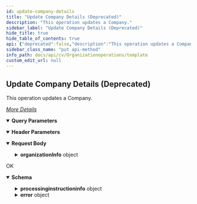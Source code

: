 ```yaml
---
id: update-company-details
title: "Update Company Details (Deprecated)"
description: "This operation updates a Company."
sidebar_label: "Update Company Details (Deprecated)"
hide_title: true
hide_table_of_contents: true
api: {"deprecated":false,"description":"This operation updates a Company.\n\n[_More Details_](http://documentation.commvault.com/commvault/v11/article?p=92489.htm)","operationId":"Update Company Details","parameters":[{"description":"","explode":true,"in":"query","name":"organizationId","required":true,"schema":{"example":"{{OrganizationId}}","type":"string"}},{"description":"","in":"header","name":"Authtoken","required":true,"schema":{"example":"{{TOKEN}}","type":"string"}}],"tags":["Organization Operations"],"requestBody":{"content":{"application/json":{"schema":{"type":"object","properties":{"organizationInfo":{"type":"object","properties":{"organization":{"type":"object","properties":{"shortName":{"type":"object","properties":{"id":{"type":"integer"}}}}},"organizationProperties":{"type":"object","properties":{"primaryDomain":{"type":"string"},"additionalDomainsOperationType":{"type":"string"},"additionalDomains":{"type":"array","items":{"type":"string"}}}}}}},"x-examples":{"Example 1":{"organizationInfo":{"organization":{"shortName":{"id":180}},"organizationProperties":{"primaryDomain":"cv.com","additionalDomainsOperationType":"OVERWRITE","additionalDomains":["cv1.com","cv2.com"]}}}}},"examples":{"Organization Details - Update Sender Email Settings":{"value":{"organizationInfo":{"organization":{"shortName":{"id":1}},"organizationProperties":{"senderSmtp":"email@domain.com","senderName":"user2"}}}},"Update Organization - Deassociate Plan.":{"value":{"organizationInfo":{"organization":{"serviceType":5,"flags":0,"description":"test Company","login":"","enabled":1,"useSecureLdap":0,"connectName":"test Company","port":0,"tppm":{"enable":false,"tppmType":4,"proxyInformation":{"portNumber":0,"proxyEntity":{"clientName":"0","clientId":0,"_type_":3}}},"emailDomainNames":["mail.com"],"resourceProvider":{"domainName":"Qinetix Commcell","id":0},"shortName":{"domainName":"testalias","id":16}},"organizationProperties":{"physicalDeviceCount":0,"authCode":"","deviceCount":0,"orgCreationDateTime":1507659390,"hypervisiorCount":0,"totalMachineCount":0,"enableAuthCodeGen":false,"miscMachineCount":0,"serverCount":0,"userCount":1,"vmCount":0,"primaryContacts":[{"fullName":"testadmin","user":{"_type_":13,"userName":"testalias\\testmail2","userId":140}}]}}}},"Update Organization Details - Overwrite Primary Contact":{"value":{"organizationInfo":{"organization":{"shortName":{"id":1}},"organizationProperties":{"primaryContactsOperationType":"OVERWRITE","primaryContacts":[{"user":{"userId":380}}]}}}},"Update Organization - Associate Plan":{"value":{"organizationInfo":{"organization":{"shortName":{"id":180}},"planDetails":[{"plan":{"planId":8}}],"planDetailsOperationType":"OVERWRITE","organizationProperties":{"defaultPlansOperationType":"OVERWRITE","alwaysActivateWithDefaultPlan":false}}}},"Update Organization - general properties update":{"value":{"organizationInfo":{"organization":{"shortName":{"id":180}},"organizationProperties":{"emailDomainNames":["cv.com.rename"],"enableAuthCodeGen":true,"newAliasName":"cv-new-alias","useUPNForEmail":true,"canCreateCompanies":true,"showDLP":true,"enableAutoDiscovery":true,"autoClientOwnerAssignmentType":1,"isJobStartTimeEnabled":true,"jobStartTime":600,"infrastructureType":2}}}},"Update Organization - primary and additional site settings":{"value":{"organizationInfo":{"organization":{"shortName":{"id":180}},"organizationProperties":{"primaryDomain":"cv.com","additionalDomainsOperationType":"OVERWRITE","additionalDomains":["cv1.com","cv2.com"]}}}},"Update Organization - Add a Tenant operator for a company":{"value":{"organizationInfo":{"organization":{"shortName":{"id":180,"domainName":"cvlt2081"}},"organizationProperties":{"operators":[{"user":{"userId":1,"userName":"testadmin"},"role":{"roleId":42,"roleName":"Tenant Operator"}}],"operatorsOperationType":"OVERWRITE"}}}},"Update Organization - Retire offline clients of a company":{"value":{"organizationInfo":{"organization":{"shortName":{"id":180}},"organizationProperties":{"autoRetireDevices":{"retireDevicesAfterDays":6,"forceDeleteDevicesAfterDays":365}}}}},"Update Organization - Configure file exceptions":{"value":{"organizationInfo":{"organization":{"shortName":{"id":180}},"organizationProperties":{"globalFiltersInfo":{"globalFiltersInfoList":[{"globalFilters":{"opType":"OVERWRITE","filters":["C:/Sample"]},"operatingSystemType":"WINDOWS_GLOBAL_FILTER"},{"globalFilters":{"opType":"OVERWRITE","filters":["/Sample/"]},"operatingSystemType":"UNIX_GLOBAL_FILTER"}]}}}}},"Update Organization - Email settings of a company":{"value":{"organizationInfo":{"organization":{"shortName":{"id":180}},"organizationProperties":{"senderSmtp":"email@email.com","senderName":"Sample Name"}}}},"Update Organization - Enable two factor authentication":{"value":{"twoFactorAuthenticationInfo":{"mode":"ENABLED_FOR_ALL"}}},"Update Organization - add user Group to the list of operators":{"value":{"organizationInfo":{"organization":{"shortName":{"id":562}},"organizationProperties":{"operatorsOperationType":1,"operators":[{"role":{"roleName":"global-view"},"userGroup":{"userGroupId":634}}]}}}}}}}},"responses":{"200":{"description":"OK","content":{"application/json":{"schema":{"type":"object","properties":{"processinginstructioninfo":{"type":"object","properties":{"attributes":{"type":"array","items":{"type":"object","properties":{"name":{"type":"string"},"value":{"type":"string"}}}}}},"error":{"type":"object","properties":{"errorMessage":{"type":"string"},"errorCode":{"type":"integer"}}}},"x-examples":{"Example 1":{"processinginstructioninfo":{"attributes":[{"name":"exitval","value":"0"}]},"error":{"errorMessage":"","errorCode":0}}}},"examples":{"Example 1":{"value":{"processinginstructioninfo":{"attributes":[{"name":"exitval","value":"0"}]},"error":{"errorMessage":"","errorCode":0}}}}}}}},"method":"put","path":"/Organization","servers":[{"url":"http://{hostname}/webconsole/api","variables":{"hostname":{"default":"localhost","description":"Webconsole"}}}],"jsonRequestBodyExample":{"organizationInfo":{"organization":{"shortName":{"id":0}},"organizationProperties":{"primaryDomain":"string","additionalDomainsOperationType":"string","additionalDomains":["string"]}}},"info":{"title":"Template","contact":{},"version":"1.0","description":"Template"},"postman":{"name":"Update Company Details (Deprecated)","description":{"content":"This operation updates a Company.\n\n[_More Details_](http://documentation.commvault.com/commvault/v11/article?p=92489.htm)","type":"text/plain"},"url":{"path":["Organization"],"host":["{{baseUrl}}"],"query":[{"disabled":false,"description":{"content":"(Required) ","type":"text/plain"},"key":"organizationId","value":""}],"variable":[]},"header":[{"disabled":false,"description":{"content":"(Required) ","type":"text/plain"},"key":"Authtoken","value":""},{"key":"Content-Type","value":"application/json"},{"key":"Accept","value":"application/json"}],"method":"PUT","body":{"mode":"raw","raw":"\"\"","options":{"raw":{"language":"json"}}}}}
sidebar_class_name: "put api-method"
info_path: docs/api/cv/Organizationoperations/template
custom_edit_url: null
---
```



## Update Company Details (Deprecated)



This operation updates a Company.

[_More Details_](http://documentation.commvault.com/commvault/v11/article?p=92489.htm)

<details style={{"marginBottom":"1rem"}} data-collapsed={false} open={true}><summary style={{}}><strong>Query Parameters</strong></summary><div><ul><ParamsItem className={"paramsItem"} param={{"description":"","explode":true,"in":"query","name":"organizationId","required":true,"schema":{"example":"{{OrganizationId}}","type":"string"}}}></ParamsItem></ul></div></details><details style={{"marginBottom":"1rem"}} data-collapsed={false} open={true}><summary style={{}}><strong>Header Parameters</strong></summary><div><ul><ParamsItem className={"paramsItem"} param={{"description":"","in":"header","name":"Authtoken","required":true,"schema":{"example":"{{TOKEN}}","type":"string"}}}></ParamsItem></ul></div></details><MimeTabs><TabItem label={"application/json"} value={"application/json-schema"}><details style={{}} data-collapsed={false} open={true}><summary style={{"textAlign":"left"}}><strong>Request Body</strong></summary><div style={{"textAlign":"left","marginLeft":"1rem"}}></div><ul style={{"marginLeft":"1rem"}}><SchemaItem collapsible={true} className={"schemaItem"}><details style={{}}><summary style={{}}><strong>organizationInfo</strong><span style={{"opacity":"0.6"}}> object</span></summary><div style={{"marginLeft":"1rem"}}><SchemaItem collapsible={true} className={"schemaItem"}><details style={{}}><summary style={{}}><strong>organization</strong><span style={{"opacity":"0.6"}}> object</span></summary><div style={{"marginLeft":"1rem"}}><SchemaItem collapsible={true} className={"schemaItem"}><details style={{}}><summary style={{}}><strong>shortName</strong><span style={{"opacity":"0.6"}}> object</span></summary><div style={{"marginLeft":"1rem"}}><SchemaItem collapsible={false} name={"id"} required={false} deprecated={undefined} schemaDescription={undefined} schemaName={"integer"} qualifierMessage={undefined} defaultValue={undefined}></SchemaItem></div></details></SchemaItem></div></details></SchemaItem><SchemaItem collapsible={true} className={"schemaItem"}><details style={{}}><summary style={{}}><strong>organizationProperties</strong><span style={{"opacity":"0.6"}}> object</span></summary><div style={{"marginLeft":"1rem"}}><SchemaItem collapsible={false} name={"primaryDomain"} required={false} deprecated={undefined} schemaDescription={undefined} schemaName={"string"} qualifierMessage={undefined} defaultValue={undefined}></SchemaItem><SchemaItem collapsible={false} name={"additionalDomainsOperationType"} required={false} deprecated={undefined} schemaDescription={undefined} schemaName={"string"} qualifierMessage={undefined} defaultValue={undefined}></SchemaItem><SchemaItem collapsible={false} name={"additionalDomains"} required={false} deprecated={undefined} schemaDescription={undefined} schemaName={"string[]"} qualifierMessage={undefined} defaultValue={undefined}></SchemaItem></div></details></SchemaItem></div></details></SchemaItem></ul></details></TabItem></MimeTabs><div><ApiTabs><TabItem label={"200"} value={"200"}><div>

OK

</div><div><MimeTabs schemaType={"response"}><TabItem label={"application/json"} value={"application/json"}><SchemaTabs><TabItem label={"Schema"} value={"Schema"}><details style={{}} data-collapsed={false} open={true}><summary style={{"textAlign":"left"}}><strong>Schema</strong></summary><div style={{"textAlign":"left","marginLeft":"1rem"}}></div><ul style={{"marginLeft":"1rem"}}><SchemaItem collapsible={true} className={"schemaItem"}><details style={{}}><summary style={{}}><strong>processinginstructioninfo</strong><span style={{"opacity":"0.6"}}> object</span></summary><div style={{"marginLeft":"1rem"}}><SchemaItem collapsible={true} className={"schemaItem"}><details style={{}}><summary style={{}}><strong>attributes</strong><span style={{"opacity":"0.6"}}> object[]</span></summary><div style={{"marginLeft":"1rem"}}><SchemaItem collapsible={false} name={"name"} required={false} deprecated={undefined} schemaDescription={undefined} schemaName={"string"} qualifierMessage={undefined} defaultValue={undefined}></SchemaItem><SchemaItem collapsible={false} name={"value"} required={false} deprecated={undefined} schemaDescription={undefined} schemaName={"string"} qualifierMessage={undefined} defaultValue={undefined}></SchemaItem></div></details></SchemaItem></div></details></SchemaItem><SchemaItem collapsible={true} className={"schemaItem"}><details style={{}}><summary style={{}}><strong>error</strong><span style={{"opacity":"0.6"}}> object</span></summary><div style={{"marginLeft":"1rem"}}><SchemaItem collapsible={false} name={"errorMessage"} required={false} deprecated={undefined} schemaDescription={undefined} schemaName={"string"} qualifierMessage={undefined} defaultValue={undefined}></SchemaItem><SchemaItem collapsible={false} name={"errorCode"} required={false} deprecated={undefined} schemaDescription={undefined} schemaName={"integer"} qualifierMessage={undefined} defaultValue={undefined}></SchemaItem></div></details></SchemaItem></ul></details></TabItem><TabItem label={"Example (from schema)"} value={"Example (from schema)"}><ResponseSamples responseExample={"{\n  \"processinginstructioninfo\": {\n    \"attributes\": [\n      {\n        \"name\": \"string\",\n        \"value\": \"string\"\n      }\n    ]\n  },\n  \"error\": {\n    \"errorMessage\": \"string\",\n    \"errorCode\": 0\n  }\n}"} language={"json"}></ResponseSamples></TabItem><TabItem label={" Example 1"} value={" Example 1"}><ResponseSamples responseExample={"{\n  \"processinginstructioninfo\": {\n    \"attributes\": [\n      {\n        \"name\": \"exitval\",\n        \"value\": \"0\"\n      }\n    ]\n  },\n  \"error\": {\n    \"errorMessage\": \"\",\n    \"errorCode\": 0\n  }\n}"} language={"json"}></ResponseSamples></TabItem></SchemaTabs></TabItem></MimeTabs></div></TabItem></ApiTabs></div>
      